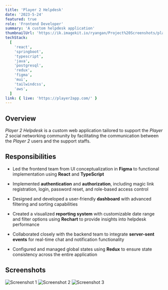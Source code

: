 ```yaml
---
title: 'Player 2 Helpdesk'
date: '2023-5-24'
featured: true
role: 'Frontend Developer'
summary: 'A custom helpdesk application'
thumbnailUrl: 'https://ik.imagekit.io/ryangan/Project%20Screenshots/player2-helpdesk/player2-thumbnail.png?updatedAt=1723238543464'
techStack:
  [
    'react',
    'springboot',
    'typescript',
    'java',
    'postgresql',
    'redux',
    'figma',
    'mui',
    'tailwindcss',
    'aws',
  ]
link: { live: 'https://player2app.com/' }
---
```


## Overview

_Player 2 Helpdesk_ is a custom web application tailored to support the _Player 2_ social networking community by facilitating the communication between the _Player 2_ users and the support staffs.

## Responsibilities

- Led the frontend team from UI conceptualization in **Figma** to functional implementation using **React** and **TypeScript**

- Implemented **authentication** and **authorization**, including magic link registration, login, password reset, and role-based access control

- Designed and developed a user-friendly **dashboard** with advanced filtering and sorting capabilities

- Created a visualized **reporting system** with customizable date range and filter options using **Rechart** to provide insights into helpdesk performance

- Collaborated closely with the backend team to integrate **server-sent events** for real-time chat and notification functionality

- Configured and managed global states using **Redux** to ensure state consistency across the entire application

## Screenshots

![Screenshot 1](https://ik.imagekit.io/ryangan/Project%20Screenshots/player2-helpdesk/player2-register.png?updatedAt=1725852848449)
![Screenshot 2](https://ik.imagekit.io/ryangan/Project%20Screenshots/player2-helpdesk/player2-dashboard.png?updatedAt=1725852848403)
![Screenshot 3](https://ik.imagekit.io/ryangan/Project%20Screenshots/player2-helpdesk/player2-report.png?updatedAt=1725852848378)
